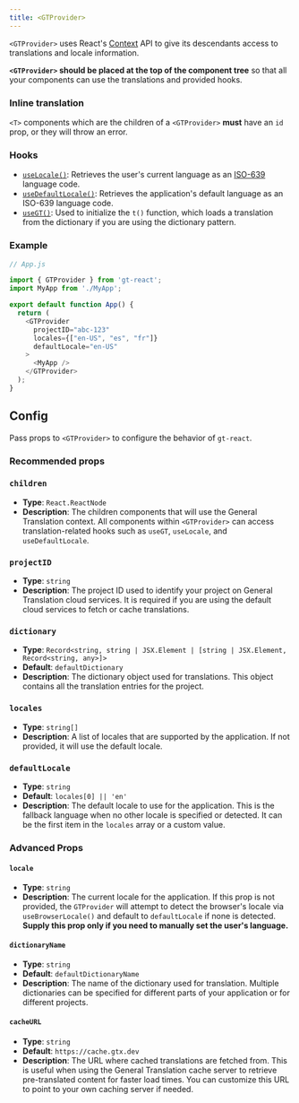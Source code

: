 ```yaml
---
title: <GTProvider>
---
```


`<GTProvider>` uses React's [Context](https://react.dev/learn/passing-data-deeply-with-context) API to give its descendants access to translations and locale information.
    
**`<GTProvider>` should be placed at the top of the component tree** so that all your components can use the translations and provided hooks.

### Inline translation

`<T>` components which are the children of a `<GTProvider>` **must** have an `id` prop, or they will throw an error.

### Hooks

- [`useLocale()`](/gt-react/helpers#uselocale): Retrieves the user's current language as an [ISO-639](https://en.wikipedia.org/wiki/List_of_ISO_639_language_codes) language code.
- [`useDefaultLocale()`](/gt-react/helpers#usedefaultlocale): Retrieves the application's default language as an ISO-639 language code.
- [`useGT()`](/gt-react/dictionaries): Used to initialize the `t()` function, which loads a translation from the dictionary if you are using the dictionary pattern.

### Example

```javascript
// App.js

import { GTProvider } from 'gt-react';
import MyApp from './MyApp';

export default function App() {
  return (
    <GTProvider 
      projectID="abc-123"
      locales={["en-US", "es", "fr"]}
      defaultLocale="en-US"
    >
      <MyApp />
    </GTProvider>
  );
}
```

## Config

Pass props to `<GTProvider>` to configure the behavior of `gt-react`.
 
### Recommended props

### `children`
- **Type**: `React.ReactNode`
- **Description**: The children components that will use the General Translation context. All components within `<GTProvider>` can access translation-related hooks such as `useGT`, `useLocale`, and `useDefaultLocale`.

### `projectID`
- **Type**: `string`
- **Description**: The project ID used to identify your project on General Translation cloud services. It is required if you are using the default cloud services to fetch or cache translations.

### `dictionary`
- **Type**: `Record<string, string | JSX.Element | [string | JSX.Element, Record<string, any>]>`
- **Default**: `defaultDictionary`
- **Description**: The dictionary object used for translations. This object contains all the translation entries for the project.

### `locales`
- **Type**: `string[]`
- **Description**: A list of locales that are supported by the application. If not provided, it will use the default locale.

### `defaultLocale`
- **Type**: `string`
- **Default**: `locales[0] || 'en'`
- **Description**: The default locale to use for the application. This is the fallback language when no other locale is specified or detected. It can be the first item in the `locales` array or a custom value.

### Advanced Props

#### `locale`
- **Type**: `string`
- **Description**: The current locale for the application. If this prop is not provided, the `GTProvider` will attempt to detect the browser's locale via `useBrowserLocale()` and default to `defaultLocale` if none is detected. **Supply this prop only if you need to manually set the user's language.**

#### `dictionaryName`
- **Type**: `string`
- **Default**: `defaultDictionaryName`
- **Description**: The name of the dictionary used for translation. Multiple dictionaries can be specified for different parts of your application or for different projects.

#### `cacheURL`
- **Type**: `string`
- **Default**: `https://cache.gtx.dev`
- **Description**: The URL where cached translations are fetched from. This is useful when using the General Translation cache server to retrieve pre-translated content for faster load times. You can customize this URL to point to your own caching server if needed.